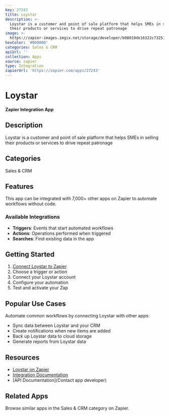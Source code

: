 ```yaml
---
key: 27243
title: Loystar
description: >-
  Loystar is a customer and point of sale platform that helps SMEs in selling
  their products or services to drive repeat patronage
image: >-
  https://zapier-images.imgix.net/storage/developer/b08019de16322c7325188552a4d7cc2a_2.png?auto=format%2Ccompress&ixlib=python-3.0.0&q=50
hexColor: '#000000'
categories: Sales & CRM
apiUrl: ''
collection: Apps
source: zapier
type: Integration
zapierUrl: 'https://zapier.com/apps/27243'
---
```

# Loystar

**Zapier Integration App**

## Description

Loystar is a customer and point of sale platform that helps SMEs in selling their products or services to drive repeat patronage

## Categories

Sales & CRM

## Features

This app can be integrated with 7,000+ other apps on Zapier to automate workflows without code.

### Available Integrations

- **Triggers**: Events that start automated workflows
- **Actions**: Operations performed when triggered
- **Searches**: Find existing data in the app

## Getting Started

1. [Connect Loystar to Zapier](https://zapier.com/apps/27243)
2. Choose a trigger or action
3. Connect your Loystar account
4. Configure your automation
5. Test and activate your Zap

## Popular Use Cases

Automate common workflows by connecting Loystar with other apps:

- Sync data between Loystar and your CRM
- Create notifications when new items are added
- Back up Loystar data to cloud storage
- Generate reports from Loystar data

## Resources

- [Loystar on Zapier](https://zapier.com/apps/27243)
- [Integration Documentation](https://zapier.com/apps/27243/integrations)
- [API Documentation](Contact app developer)

## Related Apps

Browse similar apps in the Sales & CRM category on Zapier.
